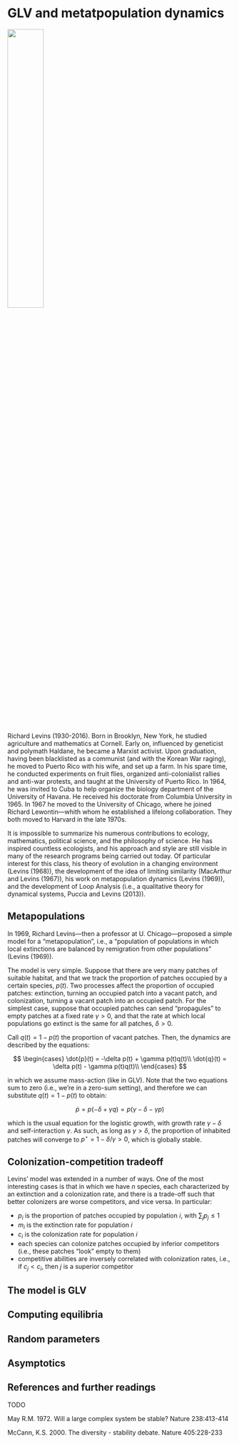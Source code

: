 # GLV and metatpopulation dynamics

![](images/Levins.jpg){fig-alt="Richard Levins" fig-align="left" width=40%}

Richard Levins (1930-2016). Born in Brooklyn, New York, he studied agriculture and mathematics at Cornell. Early on, influenced by geneticist and polymath Haldane, he became a Marxist activist. Upon graduation, having been blacklisted as a communist (and with the Korean War raging), he moved to Puerto Rico with his wife, and set up a farm. In his spare time, he conducted experiments on fruit flies, organized anti-colonialist rallies and anti-war protests, and taught at the University of Puerto Rico. In 1964, he was invited to Cuba to help organize the biology department of the University of Havana. He received his doctorate from Columbia University in 1965. In 1967 he moved to the University of Chicago, where he joined Richard Lewontin---whith whom he established a lifelong collaboration. They both moved to Harvard in the late 1970s.

It is impossible to summarize his numerous contributions to ecology, mathematics, political science, and the philosophy of science. He has inspired countless ecologists, and his approach and style are still visible in many of the research programs being carried out today. Of particular interest for this class, his theory of evolution in a changing environment (Levins (1968)), the development of the idea of limiting similarity (MacArthur and Levins (1967)), his work on metapopulation dynamics (Levins (1969)), and the development of Loop Analysis (i.e., a qualitative theory for dynamical systems, Puccia and Levins (2013)).

## Metapopulations

In 1969, Richard Levins---then a professor at U. Chicago—proposed a simple model for a "metapopulation", i.e., a "population of populations in which local extinctions are balanced by remigration from other populations" (Levins (1969)).

The model is very simple. Suppose that there are very many patches of suitable habitat, and that we track the proportion of patches occupied by a certain species, $p(t)$. Two processes affect the proportion of occupied patches: extinction, turning an occupied patch into a vacant patch, and colonization, turning a vacant patch into an occupied patch. For the simplest case, suppose that occupied patches can send "propagules" to empty patches at a fixed rate $\gamma > 0$, and that the rate at which local populations go extinct is the same for all patches, $\delta > 0$.

Call $q(t) = 1-p(t)$ the proportion of vacant patches. Then, the dynamics are described by the equations:

$$
\begin{cases}
\dot{p}(t) = -\delta p(t) + \gamma p(t)q(t)\\
\dot{q}(t) = \delta p(t) - \gamma p(t)q(t)\\
\end{cases}
$$

in which we assume mass-action (like in GLV). Note that the two equations sum to zero (i.e., we're in a zero-sum setting), and therefore we can substitute $q(t) = 1-p(t)$ to obtain:

$$
\dot{p} = p(-\delta + \gamma q) = p(\gamma - \delta - \gamma p)
$$

which is the usual equation for the logistic growth, with growth rate $\gamma - \delta$ and self-interaction $\gamma$. As such, as long as $\gamma > \delta$, the proportion of inhabited patches will converge to $p^\star = 1 - \delta/\gamma > 0$, which is globally stable.

## Colonization-competition tradeoff

Levins' model was extended in a number of ways. One of the most interesting cases is that in which we have $n$ species, each characterized by an extinction and a colonization rate, and there is a trade-off such that better colonizers are worse competitors, and vice versa. In particular:

- $p_i$ is the proportion of patches occupied by population $i$, with $\sum_j p_j \leq 1$
- $m_i$ is the extinction rate for population $i$
- $c_i$ is the colonization rate for population $i$ 
- each species can colonize patches occupied by inferior competitors (i.e., these patches "look" empty to them)
- competitive abilities are inversely correlated with colonization rates, i.e., if $c_j < c_i$, then $j$ is a superior competitor



## The model is GLV

## Computing equilibria

## Random parameters

## Asymptotics

## References and further readings



TODO


May R.M. 1972. Will a large complex system be stable? Nature 238:413-414

McCann, K.S. 2000. The diversity - stability debate. Nature 405:228-233
